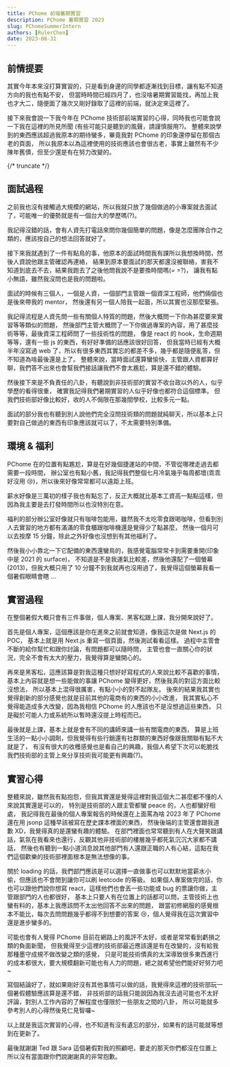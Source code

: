 ```yaml
---
title: PChome 前端暑期實習
description: PChome 暑期實習 2023
slug: PChomeSummerIntern
authors: [RulerChen]
date: 2023-08-31
---
```


<head>
  <meta name="keywords" content="PChome實習, PChome暑期實習心得, PChome 2023 前端實習" />
</head>

## 前情提要

其實今年本來沒打算實習的，只是看到身邊的同學都逐漸找到目標，讓有點不知道方向的我也有點不安，
但當時時間已經四月了，也沒啥暑期實習能找，再加上我也才大二，隨便面了幾次又剛好錄取了這裡的前端，就決定來這裡了。

接下來我會說一下我今年在 PChome 技術部前端實習的心得，同時我也可能會說一下我在這裡的所見所聞 (有些可能只是聽到的風聲，請謹慎服用?)。
整體來說學到的東西應該超過我原本的期待蠻多，畢竟我對 PChome 的印象還停留在那個古老的頁面，
所以我原本以為這裡使用的技術應該也會很古老，事實上雖然有不少陳年舊債，但至少還是有在努力改變的。

{/* truncate */}

## 面試過程

之前我也沒有接觸過大規模的網站，所以我就只放了幾個做過的小專案就去面試了，可能唯一的優勢就是有一個台大的學歷嗎(?)。

我記得沒錯的話，會有人資先打電話來問你幾個簡單的問題，像是怎麼團隊合作之類的，應該按自己的想法回答就好了。

接下來我就遇到了一件有點鳥的事，他原本的面試時間我有課所以我想換時間，然後人資說他跟主管確認再連絡，
結果到原本要面試的那天都還沒被聯絡，害我不知道到底去不去，結果我跑去了之後他問我說不是要換時間嗎(= =?)，
讓我有點小無語，雖然我沒問也是我的問題啦。

面試的時候有三個人，一個是人資，一個部門主管跟一個資深工程師，他們倆個也是後來帶我的 mentor，
然後還有另一個人陪我一起面，所以其實也沒那麼緊張。

我記得流程是人資先問一些有關個人特質的問題，然後大概問一下你為甚麼要來實習等等類似的問題，
然後部門主管大概問了一下你做過專案的內容，用了甚麼技術等等，最後資深工程師問了一些技術性的問題，
像是 react 的 hook，生命週期等等，還有一些 js 的東西，有好好準備的話應該很好回答，
但我當時已經有大概半年沒寫過 web 了，所以有很多東西其實忘的都差不多，幾乎都是隨便亂答，但不知道為啥最後還是上了。
整體來說，當時面試還算蠻愉快，主管跟人資都算好聊，我們答不出來也會幫我們接話讓我們不會太尷尬，算是還不錯的體驗。

然後接下來是不負責任的八卦，有聽說到非技術部的實習不收台政以外的人，似乎學歷的看得很重，
確實我記得我們暑期實習的人似乎好像也都符合這個標準。
但我們技術部好像比較好，收的人不侷限在那幾間學校，比較多元一點。

面試的部分我也有聽到別人說他們完全沒問技術類的問題就純聊天，所以基本上只要對自己做過的東西有印象應該就可以了，不太需要特別準備。

## 環境 & 福利

PChome 在的位置有點尷尬，算是在好幾個捷運站的中間，不管從哪裡走過去都需要一段時間，
辦公室也有點小舊，我記得我們整個七月冷氣幾乎每周都壞(乖乖好沒用 😢)，所以後來好像常常都可以遠距上班。

薪水好像是三萬初的樣子我也有點忘了，反正大概就比基本工資高一點點這樣，但因為我主要是去打發時間所以也沒特別在意。

福利的部分辦公室好像就只有咖啡包能用，雖然我不太吃零食跟喝咖啡，但看到別人去實習的地方都有滿滿的零食櫃跟咖啡機還是覺得少了點甚麼，
然後一個月可以去按摩 15 分鐘，除此之外好像也沒想到有其他福利了。

然後我小小靠北一下它配備的東西還蠻鳥的，我感覺電腦常常卡到需要重開(印象中是 2021 的 surface)，
不知道是不是我運氣比較差，然後他還配了一個螢幕(2013)，但我大概只用了 10 分鐘不到我就再也沒用過了，我覺得這個螢幕我看一個暑假眼睛會瞎 ...

## 實習過程

在整個暑假大概只會有三件事做，個人專案、黑客松跟上課，我分開來說好了。

首先是個人專案，這個應該是你在進來之前就會知道，像我這次是做 Next.js 的 POC，
基本上就是用 Next.js 重寫一個頁面，然後測試看看這樣。
過程中主管會不斷的給你幫忙和跟你討論，有問題都可以隨時問，
主管也會一直關心你的狀況，完全不會有太大的壓力，我覺得算是蠻開心的。

再來是黑客松，這應該算是對我這種只想好好寫程式的人來說比較不喜歡的事情，
基本上內容就是想一些能做的事讓 PChome 變得更好，然後我真的對這方面比較沒想法，
所以基本上混得很厲害，有點小小的對不起隊友。
後來的結果我其實也覺得創新的部分感覺也就是目前其他的電商有的東西的小小改進，
我其實私心不覺得能造成多大改變，因為我相信 PChome 的人應該也不是沒想過這些東西，
只是礙於可能人力或系統所以暫時還沒提上時程而已。

最後就是上課，基本上就是會有不同的講師來講一些有關電商的東西，
算是上班生活的一點小小調劑，但我覺得有些行銷還有社群類的東西好像跟我關聯有點不大就是了，
有沒有很大的收穫感覺也是看自己的興趣，我個人希望下次可以乾脆找我們技術部的主管上來分享技術我可能更有興趣(?)。

## 實習心得

整體來說，雖然我有點抱怨，但我其實還是覺得這裡對我這個大二甚麼都不懂的人來說其實還是可以的，
特別是技術部的人跟主管都蠻 peace 的，人也都蠻好相處，
我記得我在最後的個人專案報告的時候還在上面罵為啥 2023 年了 PChome 還在用 jsonp 這種早該被寫在歷史課本裡面的東西，
然後後端的主管還會跟我道歉 XD，我覺得真的是還蠻有趣的體驗。
在部門裡面也常常聽到有人在大聲笑跟講話，氣氛在我看來也還行，反觀其他非技術部的樓層幾乎都死氣沉沉大家都不講話，
然後也有聽到一點小道消息說其他部門有人還跟正職的人有心結，這點在我們這個歡樂的技術部裡面根本是無法想像的事。

關於 loading 的話，我們部門應該是可以選擇一直做事也可以默默地當薪水小偷，但應該也不會閒到讓你可以刷 leetcode 的等級。
如果個人專案做完的話，你也可以跟他們說你想寫 react，這樣他們也會丟一些功能或 bug 的票讓你做，主管跟部門的人也都很好，
基本上只要人有在位置上的話都可以問，主管技術上也蠻有料的，基本上我應該問不太出他回答不出來的問題，
跟當初修網服的感覺根本不能比，每次去問問題幾乎都得不到想要的答案 😢，個人覺得我在這次實習中還是進步蠻多的。

可能也會有人覺得 PChome 目前在網路上的風評不太好，或者是常常看到虧損之類的負面新聞，
但我覺得至少這裡的技術部最近應該還是有在改變的，沒有給我那種墨守成規不做改變之類的感覺，
只是可能技術債真的太深導致很多東西進行的成本都很大，要大規模翻新可能也有人力的問題，總之就希望他們能好好努力吧~

寫個結論好了，就如果剛好沒有其他事情可以做的話，我覺得來這裡的技術部玩一個暑假體驗應該算是還不錯，
非技術部的話我只能說因為我沒去過可能也不太好評論，對別人工作內容的了解程度也僅限於一些朋友之間的八卦，
所以可能就多參考別人的心得然後見仁見智囉~

以上就是我這次實習的心得，也不知道有沒有遺忘的部分，如果有的話可能就等想到在更新了。

最後就謝謝 Ted 跟 Sara 這個暑假對我的照顧吧，要走的那天你們都沒在位置上所以沒有當面跟你們說謝謝真的非常抱歉。
